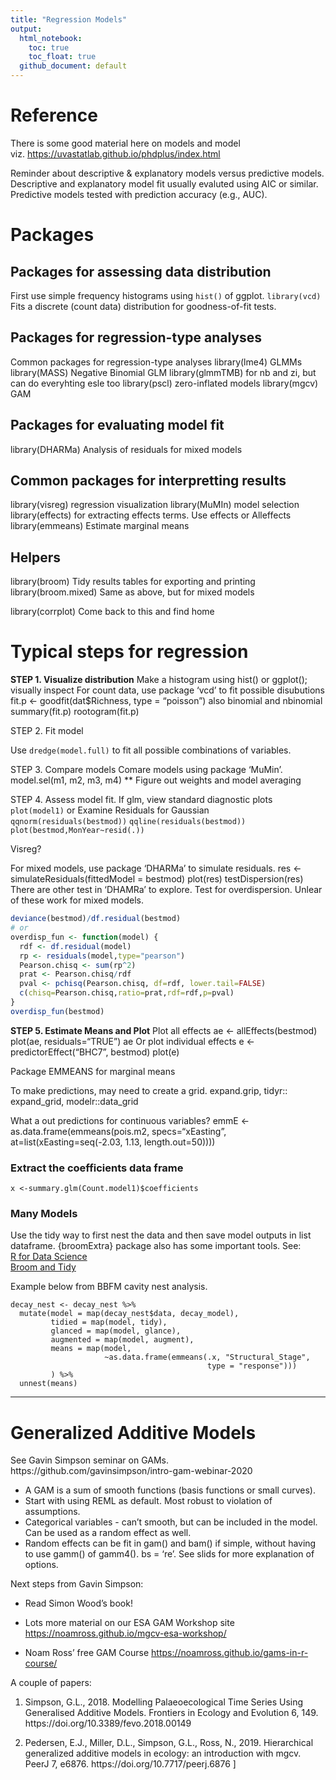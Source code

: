 ```yaml
---
title: "Regression Models"
output: 
  html_notebook:
    toc: true
    toc_float: true
  github_document: default
---
```


# Reference
There is some good material here on models and model viz. <https://uvastatlab.github.io/phdplus/index.html>

Reminder about descriptive & explanatory models versus predictive models. Descriptive and explanatory model fit usually evaluted using AIC or similar. Predictive models tested with prediction accuracy (e.g., AUC).  

# Packages
## Packages for assessing data distribution
First use simple frequency histograms using `hist()` of ggplot.
`library(vcd)` Fits a discrete (count data) distribution for goodness-of-fit tests.  

## Packages for regression-type analyses
Common packages for regression-type analyses
library(lme4)                 GLMMs
library(MASS)                 Negative Binomial GLM
library(glmmTMB)              for nb and zi, but can do everyhting esle too
library(pscl)                 zero-inflated models
library(mgcv)                 GAM

## Packages for evaluating model fit
library(DHARMa)               Analysis of residuals for mixed models

## Common packages for interpretting results
library(visreg)               regression visualization
library(MuMIn)                model selection
library(effects)              for extracting effects terms. Use effects or Alleffects
library(emmeans)              Estimate marginal means

## Helpers
library(broom)                Tidy results tables for exporting and printing 
library(broom.mixed)          Same as above, but for mixed models

library(corrplot)             Come back to this and find home


# Typical steps for regression

**STEP 1. Visualize distribution**
Make a histogram using hist() or ggplot(); visually inspect
For count data, use package 'vcd' to fit possible disubutions
fit.p <- goodfit(dat$Richness, type = "poisson")  also binomial and nbinomial
summary(fit.p)
rootogram(fit.p)

STEP 2. Fit model

Use `dredge(model.full)` to fit all possible combinations of variables.


STEP 3. Compare models
Comare models using package 'MuMin'. 
model.sel(m1, m2, m3, m4)
** Figure out weights and model averaging

STEP 4. Assess model fit. 
If glm, view standard diagnostic plots
`plot(model1)`  or
Examine Residuals for Gaussian
`qqnorm(residuals(bestmod))`
`qqline(residuals(bestmod))`
`plot(bestmod,MonYear~resid(.))`

Visreg?

For mixed models, use package 'DHARMa' to simulate residuals.
res <- simulateResiduals(fittedModel = bestmod)
plot(res)
testDispersion(res)
There are other test in 'DHAMRa' to explore.
Test for overdispersion. Unlear of these work for mixed models. 
```r
deviance(bestmod)/df.residual(bestmod)
# or
overdisp_fun <- function(model) {
  rdf <- df.residual(model)
  rp <- residuals(model,type="pearson")
  Pearson.chisq <- sum(rp^2)
  prat <- Pearson.chisq/rdf
  pval <- pchisq(Pearson.chisq, df=rdf, lower.tail=FALSE)
  c(chisq=Pearson.chisq,ratio=prat,rdf=rdf,p=pval)
}
overdisp_fun(bestmod)
```
**STEP 5. Estimate Means and Plot** 
Plot all effects
ae <- allEffects(bestmod)
plot(ae, residuals="TRUE")
ae
Or plot individual effects
e <- predictorEffect("BHC7", bestmod)
plot(e)

Package EMMEANS for marginal means

To make predictions, may need to create a grid.
expand.grip, tidyr:: expand_grid, modelr::data_grid

What a out predictions for continuous variables?
emmE <- as.data.frame(emmeans(pois.m2, specs="xEasting", 
                              at=list(xEasting=seq(-2.03, 1.13, length.out=50))))


### Extract the coefficients data frame
`x <-summary.glm(Count.model1)$coefficients`   

### Many Models

Use the tidy way to first nest the data and then save model outputs in list dataframe. {broomExtra} package also has some important tools.
See:  
[R for Data Science](https://r4ds.had.co.nz/many-models.html)  
[Broom and Tidy](https://cran.r-project.org/web/packages/broom/vignettes/broom_and_dplyr.html)  

Example below from BBFM cavity nest analysis. 

```
decay_nest <- decay_nest %>% 
  mutate(model = map(decay_nest$data, decay_model),
         tidied = map(model, tidy),
         glanced = map(model, glance),
         augmented = map(model, augment),
         means = map(model, 
                     ~as.data.frame(emmeans(.x, "Structural_Stage",
                                            type = "response")))
         ) %>% 
  unnest(means)
```  
---
# Generalized Additive Models
See Gavin Simpson seminar on GAMs. 
https://github.com/gavinsimpson/intro-gam-webinar-2020

* A GAM is a sum of smooth functions (basis functions or small curves).
* Start with using REML as default. Most robust to violation of assumptions.
* Categorical variables - can't smooth, but can be included in the model. Can be used as a random effect as well. 
* Random effects can be fit in gam() and bam() if simple, without having to use gamm() of gamm4(). bs = 're'. See slids for more explanation of options.

Next steps from Gavin Simpson:

* Read Simon Wood's book!

* Lots more material on our ESA GAM Workshop site
  [https://noamross.github.io/mgcv-esa-workshop/]()

* Noam Ross' free GAM Course
  <https://noamross.github.io/gams-in-r-course/>

A couple of papers:

1. Simpson, G.L., 2018. Modelling Palaeoecological Time Series Using Generalised Additive Models. Frontiers in Ecology and Evolution 6, 149. https://doi.org/10.3389/fevo.2018.00149

2. Pedersen, E.J., Miller, D.L., Simpson, G.L., Ross, N., 2019. Hierarchical generalized additive models in ecology: an introduction with mgcv. PeerJ 7, e6876. https://doi.org/10.7717/peerj.6876
]

